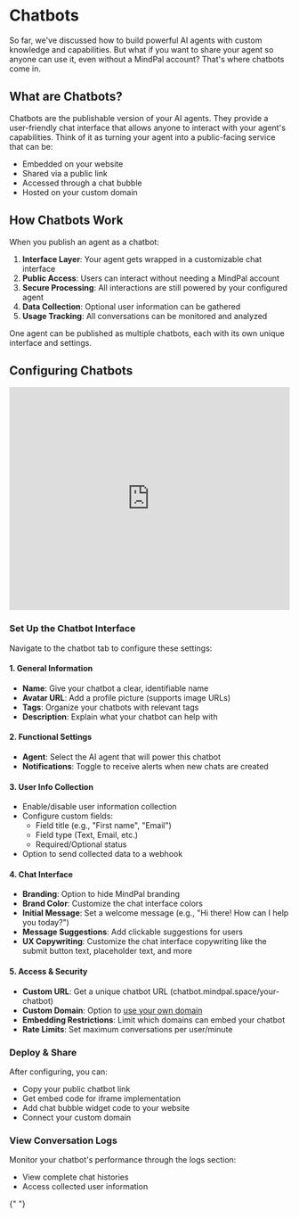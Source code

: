 # Chatbots

So far, we've discussed how to build powerful AI agents with custom knowledge and capabilities. But what if you want to share your agent so anyone can use it, even without a MindPal account? That's where chatbots come in.

## What are Chatbots?

Chatbots are the publishable version of your AI agents. They provide a user-friendly chat interface that allows anyone to interact with your agent's capabilities. Think of it as turning your agent into a public-facing service that can be:

- Embedded on your website
- Shared via a public link
- Accessed through a chat bubble
- Hosted on your custom domain

## How Chatbots Work

When you publish an agent as a chatbot:

1. **Interface Layer**: Your agent gets wrapped in a customizable chat interface
2. **Public Access**: Users can interact without needing a MindPal account
3. **Secure Processing**: All interactions are still powered by your configured agent
4. **Data Collection**: Optional user information can be gathered
5. **Usage Tracking**: All conversations can be monitored and analyzed

One agent can be published as multiple chatbots, each with its own unique interface and settings.

## Configuring Chatbots

<iframe
  width="100%"
  height="400"
  src="https://www.youtube.com/embed/ZPRU2-UvJtU"
  title="MindPal Chatbot Guide"
  frameBorder="0"
  allow="accelerometer; autoplay; clipboard-write; encrypted-media; gyroscope; picture-in-picture"
  allowFullScreen
></iframe>

### Set Up the Chatbot Interface

Navigate to the chatbot tab to configure these settings:

#### 1. General Information

- **Name**: Give your chatbot a clear, identifiable name
- **Avatar URL**: Add a profile picture (supports image URLs)
- **Tags**: Organize your chatbots with relevant tags
- **Description**: Explain what your chatbot can help with

#### 2. Functional Settings

- **Agent**: Select the AI agent that will power this chatbot
- **Notifications**: Toggle to receive alerts when new chats are created

#### 3. User Info Collection

- Enable/disable user information collection
- Configure custom fields:
  - Field title (e.g., "First name", "Email")
  - Field type (Text, Email, etc.)
  - Required/Optional status
- Option to send collected data to a webhook

#### 4. Chat Interface

- **Branding**: Option to hide MindPal branding
- **Brand Color**: Customize the chat interface colors
- **Initial Message**: Set a welcome message (e.g., "Hi there! How can I help you today?")
- **Message Suggestions**: Add clickable suggestions for users
- **UX Copywriting**: Customize the chat interface copywriting like the submit button text, placeholder text, and more

#### 5. Access & Security

- **Custom URL**: Get a unique chatbot URL (chatbot.mindpal.space/your-chatbot)
- **Custom Domain**: Option to [use your own domain](/workspace/custom-domain)
- **Embedding Restrictions**: Limit which domains can embed your chatbot
- **Rate Limits**: Set maximum conversations per user/minute

### Deploy & Share

After configuring, you can:

- Copy your public chatbot link
- Get embed code for iframe implementation
- Add chat bubble widget code to your website
- Connect your custom domain

### View Conversation Logs

Monitor your chatbot's performance through the logs section:

- View complete chat histories
- Access collected user information


<PageFooter />{" "}
